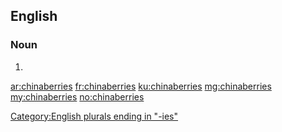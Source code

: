 ==English==

===Noun===
{{head|en|noun plural form}}

# {{plural of|chinaberry|lang=en}}

[[Category:English plurals ending in "-ies"]]

[[ar:chinaberries]]
[[fr:chinaberries]]
[[ku:chinaberries]]
[[mg:chinaberries]]
[[my:chinaberries]]
[[no:chinaberries]]